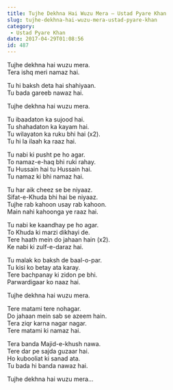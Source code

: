 ```yaml
---
title: Tujhe Dekhna Hai Wuzu Mera – Ustad Pyare Khan
slug: tujhe-dekhna-hai-wuzu-mera-ustad-pyare-khan
category:
 - Ustad Pyare Khan
date: 2017-04-29T01:08:56
id: 487
---
```


<p>Tujhe dekhna hai wuzu mera.<br />
Tera ishq meri namaz hai.</p>
<p>Tu hi baksh deta hai shahiyaan.<br />
Tu bada gareeb nawaz hai.</p>
<p>Tujhe dekhna hai wuzu mera.</p>
<p>Tu ibaadaton ka sujood hai.<br />
Tu shahadaton ka kayam hai.<br />
Tu wilayaton ka ruku bhi hai (x2).<br />
Tu hi la ilaah ka raaz hai.</p>
<p>Tu nabi ki pusht pe ho agar.<br />
To namaz-e-haq bhi ruki rahay.<br />
Tu Hussain hai tu Hussain hai.<br />
Tu namaz ki bhi namaz hai.</p>
<p>Tu har aik cheez se be niyaaz.<br />
Sifat-e-Khuda bhi hai be niyaaz.<br />
Tujhe rab kahoon usay rab kahoon.<br />
Main nahi kahoonga ye raaz hai.</p>
<p>Tu nabi ke kaandhay pe ho agar.<br />
To Khuda ki marzi dikhayi de.<br />
Tere haath mein do jahaan hain (x2).<br />
Ke nabi ki zulf-e-daraz hai.</p>
<p>Tu malak ko baksh de baal-o-par.<br />
Tu kisi ko betay ata karay.<br />
Tere bachpanay ki zidon pe bhi.<br />
Parwardigaar ko naaz hai.</p>
<p>Tujhe dekhna hai wuzu mera.</p>
<p>Tere matami tere nohagar.<br />
Do jahaan mein sab se azeem hain.<br />
Tera ziqr karna nagar nagar.<br />
Tere matami ki namaz hai.</p>
<p>Tera banda Majid-e-khush nawa.<br />
Tere dar pe sajda guzaar hai.<br />
Ho kubooliat ki sanad ata.<br />
Tu bada hi banda nawaz hai.</p>
<p>Tujhe dekhna hai wuzu mera…</p>